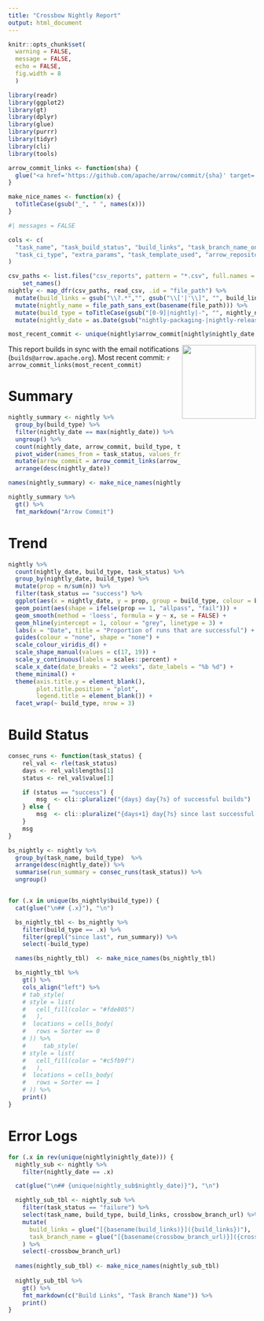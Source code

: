 ```yaml
---
title: "Crossbow Nightly Report"
output: html_document
---
```


```r
knitr::opts_chunk$set(
  warning = FALSE,
  message = FALSE, 
  echo = FALSE,
  fig.width = 8
  )

library(readr)
library(ggplot2)
library(gt)
library(dplyr)
library(glue)
library(purrr)
library(tidyr)
library(cli)
library(tools)
```

```r
arrow_commit_links <- function(sha) {
  glue("<a href='https://github.com/apache/arrow/commit/{sha}' target='_blank'>{substring(sha, 1, 7)}</a>")
}

make_nice_names <- function(x) {
  toTitleCase(gsub("_", " ", names(x)))
}
```


```r
#| messages = FALSE

cols <- c(
  "task_name", "task_build_status", "build_links", "task_branch_name_on_the_crossbow_repo",
  "task_ci_type", "extra_params", "task_template_used", "arrow_repository_commit"
)

csv_paths <- list.files("csv_reports", pattern = "*.csv", full.names = TRUE) %>% 
    set_names()
nightly <- map_dfr(csv_paths, read_csv, .id = "file_path") %>%
  mutate(build_links = gsub("\\?.*","", gsub("\\['|'\\]", "", build_links))) %>%
  mutate(nightly_name = file_path_sans_ext(basename(file_path))) %>%
  mutate(build_type = toTitleCase(gsub("[0-9]|nightly|-", "", nightly_name))) %>%
  mutate(nightly_date = as.Date(gsub("nightly-packaging-|nightly-release-|nightly-tests-", "", nightly_name)))

most_recent_commit <- unique(nightly$arrow_commit[nightly$nightly_date == max(nightly$nightly_date)])
```

<a href='https://arrow.apache.org/'><img src='https://arrow.apache.org/img/arrow-logo_hex_black-txt_white-bg.png' align="right" height="150" /></a>

This report builds in sync with the email notifications (`builds@arrow.apache.org`). Most recent commit: `r arrow_commit_links(most_recent_commit)`


# Summary 
```r
nightly_summary <- nightly %>% 
  group_by(build_type) %>% 
  filter(nightly_date == max(nightly_date)) %>% 
  ungroup() %>% 
  count(nightly_date, arrow_commit, build_type, task_status) %>% 
  pivot_wider(names_from = task_status, values_from = n, values_fill = 0) %>% 
  mutate(arrow_commit = arrow_commit_links(arrow_commit)) %>% 
  arrange(desc(nightly_date)) 

names(nightly_summary) <- make_nice_names(nightly_summary)

nightly_summary %>% 
  gt() %>% 
  fmt_markdown("Arrow Commit")
```


# Trend
```r
nightly %>% 
  count(nightly_date, build_type, task_status) %>% 
  group_by(nightly_date, build_type) %>% 
  mutate(prop = n/sum(n)) %>% 
  filter(task_status == "success") %>% 
  ggplot(aes(x = nightly_date, y = prop, group = build_type, colour = build_type)) +
  geom_point(aes(shape = ifelse(prop == 1, "allpass", "fail"))) +
  geom_smooth(method = 'loess', formula = y ~ x, se = FALSE) +
  geom_hline(yintercept = 1, colour = "grey", linetype = 3) +
  labs(x = "Date", title = "Proportion of runs that are successful") +
  guides(colour = "none", shape = "none") +
  scale_colour_viridis_d() +
  scale_shape_manual(values = c(17, 19)) +
  scale_y_continuous(labels = scales::percent) +
  scale_x_date(date_breaks = "2 weeks", date_labels = "%b %d") +
  theme_minimal() +
  theme(axis.title.y = element_blank(),
        plot.title.position = "plot",
        legend.title = element_blank()) +
  facet_wrap(~ build_type, nrow = 3)
```

# Build Status  {.tabset}



```r
consec_runs <- function(task_status) {
    rel_val <- rle(task_status)
    days <- rel_val$lengths[1]
    status <- rel_val$value[1]

    if (status == "success") {
        msg  <- cli::pluralize("{days} day{?s} of successful builds")
    } else {
        msg  <- cli::pluralize("{days+1} day{?s} since last successful build")
    }
    msg
}

bs_nightly <- nightly %>%
  group_by(task_name, build_type)  %>% 
  arrange(desc(nightly_date)) %>% 
  summarise(run_summary = consec_runs(task_status)) %>% 
  ungroup()


for (.x in unique(bs_nightly$build_type)) {
  cat(glue("\n## {.x}"), "\n")

  bs_nightly_tbl <- bs_nightly %>%
    filter(build_type == .x) %>% 
    filter(grepl("since last", run_summary)) %>% 
    select(-build_type)

  names(bs_nightly_tbl)  <- make_nice_names(bs_nightly_tbl)

  bs_nightly_tbl %>%
    gt() %>%
    cols_align("left") %>% 
    # tab_style(
    # style = list(
    #   cell_fill(color = "#fde805")
    #   ),
    #  locations = cells_body(
    #   rows = Sorter == 0
    # )) %>% 
    #     tab_style(
    # style = list(
    #   cell_fill(color = "#c5fb9f")
    #   ),
    #  locations = cells_body(
    #   rows = Sorter == 1
    # )) %>% 
    print()
}
```




# Error Logs {.tabset}

```r
for (.x in rev(unique(nightly$nightly_date))) {
  nightly_sub <- nightly %>%
    filter(nightly_date == .x)

  cat(glue("\n## {unique(nightly_sub$nightly_date)}"), "\n")

  nightly_sub_tbl <- nightly_sub %>%
    filter(task_status == "failure") %>%
    select(task_name, build_type, build_links, crossbow_branch_url) %>%
    mutate(
      build_links = glue("[{basename(build_links)}]({build_links})"),
      task_branch_name = glue("[{basename(crossbow_branch_url)}]({crossbow_branch_url})")
    ) %>%
    select(-crossbow_branch_url) 
  
  names(nightly_sub_tbl) <- make_nice_names(nightly_sub_tbl)
  
  nightly_sub_tbl %>% 
    gt() %>%
    fmt_markdown(c("Build Links", "Task Branch Name")) %>%
    print()
}
```




